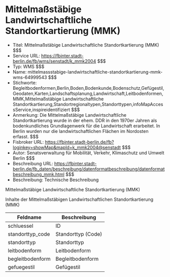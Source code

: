 # Mittelmaßstäbige Landwirtschaftliche Standortkartierung (MMK)
- Titel: Mittelmaßstäbige Landwirtschaftliche Standortkartierung (MMK) $$$
- Service URL: https://fbinter.stadt-berlin.de/fb/wms/senstadt/k_mmk2004 $$$
- Typ: WMS $$$
- Name: mittelmassstabige-landwirtschaftliche-standortkartierung-mmk-wms-64999543 $$$
- Stichworte: Begleitbodenformen,Berlin,Boden,Bodenkunde,Bodenschutz,Gefügestil,Geodaten,Karten,Landschaftsplanung,Landwirtschaft,Leitbodenformen,MMK,Mittelmaßstäbige Landwirtschaftliche Standortkartierung,Standortregionaltypen,Standorttypen,infoMapAccessService,inspireidentifiziert $$$
- Anmerkung: Die Mittelmaßstäbige Landwirtschaftliche Standortkartierung wurde in der ehem. DDR in den 1970er Jahren als bodenkundliches Grundlagenwerk für die Landwirtschaft erarbeitet. In Berlin wurden nur die landwirtschaftlichen Flächen im Nordosten erfasst. $$$
- Fisbroker URL: https://fbinter.stadt-berlin.de/fb?loginkey=showMap&mapId=k_mmk2004@senstadt $$$
- Autor: Senatsverwaltung für Mobilität, Verkehr, Klimaschutz und Umwelt Berlin $$$
- Beschreibung URL: https://fbinter.stadt-berlin.de/fb_daten/beschreibung/datenformatbeschreibung/datenformatbeschreibung_mmk.html $$$
- Beschreibung: Technische Beschreibung 

Mittelmaßstäbige Landwirtschaftliche Standortkartierung (MMK)

Inhalte der Mittelmaßstäbigen Landwirtschaftlichen Standortkartierung (MMK)

| Feldname          | Beschreibung       |
| ----------------- | ------------------ |
| schluessel        | ID                 |
| standorttyp\_code | Standorttyp (Code) |
| standorttyp       | Standorttyp        |
| leitbodenform     | Leitbodenform      |
| begleitbodenform  | Begleitbodenform   |
| gefuegestil       | Gefügestil         | $$$
